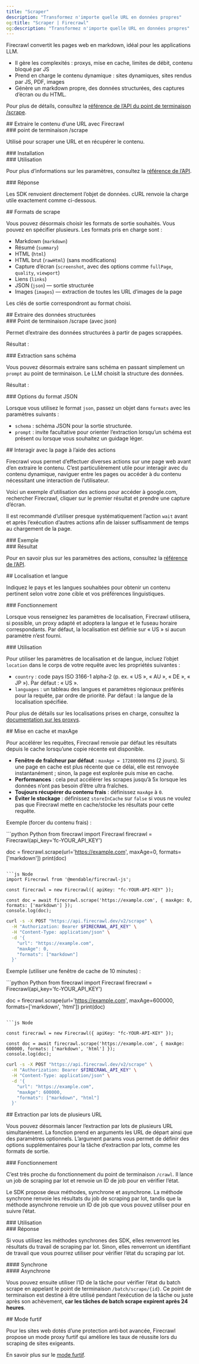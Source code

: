 ```yaml
---
title: "Scraper"
description: "Transformez n'importe quelle URL en données propres"
og:title: "Scraper | Firecrawl"
og:description: "Transformez n'importe quelle URL en données propres"
---
```



Firecrawl convertit les pages web en markdown, idéal pour les applications LLM.

* Il gère les complexités : proxys, mise en cache, limites de débit, contenu bloqué par JS
* Prend en charge le contenu dynamique : sites dynamiques, sites rendus par JS, PDF, images
* Génère un markdown propre, des données structurées, des captures d’écran ou du HTML.

Pour plus de détails, consultez la [référence de l’API du point de terminaison /scrape](https://docs.firecrawl.dev/api-reference/endpoint/scrape).

<div id="scraping-a-url-with-firecrawl">
  ## Extraire le contenu d’une URL avec Firecrawl
</div>

<div id="scrape-endpoint">
  ### point de terminaison /scrape
</div>

Utilisé pour scraper une URL et en récupérer le contenu.

<div id="installation">
  ### Installation
</div>

<CodeGroup>
  <InstallationPython />

  <InstallationNode />
</CodeGroup>

<div id="usage">
  ### Utilisation
</div>

<CodeGroup>
  <ScrapePython />

  <ScrapeNode />

  <ScrapeCURL />
</CodeGroup>

Pour plus d’informations sur les paramètres, consultez la [référence de l’API](https://docs.firecrawl.dev/api-reference/endpoint/scrape).

<div id="response">
  ### Réponse
</div>

Les SDK renvoient directement l’objet de données. cURL renvoie la charge utile exactement comme ci-dessous.

<ScrapeResponse />

<div id="scrape-formats">
  ## Formats de scrape
</div>

Vous pouvez désormais choisir les formats de sortie souhaités. Vous pouvez en spécifier plusieurs. Les formats pris en charge sont :

* Markdown (`markdown`)
* Résumé (`summary`)
* HTML (`html`)
* HTML brut (`rawHtml`) (sans modifications)
* Capture d’écran (`screenshot`, avec des options comme `fullPage`, `quality`, `viewport`)
* Liens (`links`)
* JSON (`json`) — sortie structurée
* Images (`images`) — extraction de toutes les URL d’images de la page

Les clés de sortie correspondront au format choisi.

<div id="extract-structured-data">
  ## Extraire des données structurées
</div>

<div id="scrape-with-json-endpoint">
  ### Point de terminaison /scrape (avec json)
</div>

Permet d’extraire des données structurées à partir de pages scrappées.

<CodeGroup>
  <ExtractPython />

  <ExtractNode />

  <ExtractCURL />
</CodeGroup>

Résultat :

<ExtractOutput />

<div id="extracting-without-schema">
  ### Extraction sans schéma
</div>

Vous pouvez désormais extraire sans schéma en passant simplement un `prompt` au point de terminaison. Le LLM choisit la structure des données.

<CodeGroup>
  <ExtractNoSchemaPython />

  <ExtractNoSchemaNode />

  <ExtractNoSchemaCURL />
</CodeGroup>

Résultat :

<ExtractNoSchemaOutput />

<div id="json-format-options">
  ### Options du format JSON
</div>

Lorsque vous utilisez le format `json`, passez un objet dans `formats` avec les paramètres suivants :

* `schema` : schéma JSON pour la sortie structurée.
* `prompt` : invite facultative pour orienter l’extraction lorsqu’un schéma est présent ou lorsque vous souhaitez un guidage léger.

<div id="interacting-with-the-page-with-actions">
  ## Interagir avec la page à l’aide des actions
</div>

Firecrawl vous permet d’effectuer diverses actions sur une page web avant d’en extraire le contenu. C’est particulièrement utile pour interagir avec du contenu dynamique, naviguer entre les pages ou accéder à du contenu nécessitant une interaction de l’utilisateur.

Voici un exemple d’utilisation des actions pour accéder à google.com, rechercher Firecrawl, cliquer sur le premier résultat et prendre une capture d’écran.

Il est recommandé d’utiliser presque systématiquement l’action `wait` avant et après l’exécution d’autres actions afin de laisser suffisamment de temps au chargement de la page.

<div id="example">
  ### Exemple
</div>

<CodeGroup>
  <ScrapeActionsPython />

  <ScrapeActionsNode />

  <ScrapeActionsCURL />
</CodeGroup>

<div id="output">
  ### Résultat
</div>

<CodeGroup>
  <ScrapeActionsOutput />
</CodeGroup>

Pour en savoir plus sur les paramètres des actions, consultez la [référence de l’API](https://docs.firecrawl.dev/api-reference/endpoint/scrape).

<div id="location-and-language">
  ## Localisation et langue
</div>

Indiquez le pays et les langues souhaitées pour obtenir un contenu pertinent selon votre zone cible et vos préférences linguistiques.

<div id="how-it-works">
  ### Fonctionnement
</div>

Lorsque vous renseignez les paramètres de localisation, Firecrawl utilisera, si possible, un proxy adapté et adoptera la langue et le fuseau horaire correspondants. Par défaut, la localisation est définie sur « US » si aucun paramètre n’est fourni.

<div id="usage">
  ### Utilisation
</div>

Pour utiliser les paramètres de localisation et de langue, incluez l’objet `location` dans le corps de votre requête avec les propriétés suivantes :

* `country` : code pays ISO 3166-1 alpha-2 (p. ex. « US », « AU », « DE », « JP »). Par défaut : « US ».
* `languages` : un tableau des langues et paramètres régionaux préférés pour la requête, par ordre de priorité. Par défaut : la langue de la localisation spécifiée.

<CodeGroup>
  <ScrapeLocationPython />

  <ScrapeLocationNode />

  <ScrapeLocationCURL />
</CodeGroup>

Pour plus de détails sur les localisations prises en charge, consultez la [documentation sur les proxys](/fr/features/proxies).

<div id="caching-and-maxage">
  ## Mise en cache et maxAge
</div>

Pour accélérer les requêtes, Firecrawl renvoie par défaut les résultats depuis le cache lorsqu’une copie récente est disponible.

* **Fenêtre de fraîcheur par défaut** : `maxAge = 172800000` ms (2 jours). Si une page en cache est plus récente que ce délai, elle est renvoyée instantanément ; sinon, la page est explorée puis mise en cache.
* **Performances** : cela peut accélérer les scrapes jusqu’à 5x lorsque les données n’ont pas besoin d’être ultra fraîches.
* **Toujours récupérer du contenu frais** : définissez `maxAge` à `0`.
* **Éviter le stockage** : définissez `storeInCache` sur `false` si vous ne voulez pas que Firecrawl mette en cache/stocke les résultats pour cette requête.

Exemple (forcer du contenu frais) :

<CodeGroup>
  ```python Python
  from firecrawl import Firecrawl
  firecrawl = Firecrawl(api_key='fc-YOUR_API_KEY')

  doc = firecrawl.scrape(url='https://example.com', maxAge=0, formats=['markdown'])
  print(doc)
  ```

  ```js Node
  import Firecrawl from '@mendable/firecrawl-js';

  const firecrawl = new Firecrawl({ apiKey: "fc-YOUR-API-KEY" });

  const doc = await firecrawl.scrape('https://example.com', { maxAge: 0, formats: ['markdown'] });
  console.log(doc);
  ```

  ```bash cURL
  curl -s -X POST "https://api.firecrawl.dev/v2/scrape" \
    -H "Authorization: Bearer $FIRECRAWL_API_KEY" \
    -H "Content-Type: application/json" \
    -d '{
      "url": "https://example.com",
      "maxAge": 0,
      "formats": ["markdown"]
    }'
  ```
</CodeGroup>

Exemple (utiliser une fenêtre de cache de 10 minutes) :

<CodeGroup>
  ```python Python
  from firecrawl import Firecrawl
  firecrawl = Firecrawl(api_key='fc-YOUR_API_KEY')

  doc = firecrawl.scrape(url='https://example.com', maxAge=600000, formats=['markdown', 'html'])
  print(doc)
  ```

  ```js Node

  const firecrawl = new Firecrawl({ apiKey: "fc-YOUR-API-KEY" });

  const doc = await firecrawl.scrape('https://example.com', { maxAge: 600000, formats: ['markdown', 'html'] });
  console.log(doc);
  ```

  ```bash cURL
  curl -s -X POST "https://api.firecrawl.dev/v2/scrape" \
    -H "Authorization: Bearer $FIRECRAWL_API_KEY" \
    -H "Content-Type: application/json" \
    -d '{
      "url": "https://example.com",
      "maxAge": 600000,
      "formats": ["markdown", "html"]
    }'
  ```
</CodeGroup>

<div id="batch-scraping-multiple-urls">
  ## Extraction par lots de plusieurs URL
</div>

Vous pouvez désormais lancer l’extraction par lots de plusieurs URL simultanément. La fonction prend en arguments les URL de départ ainsi que des paramètres optionnels. L’argument params vous permet de définir des options supplémentaires pour la tâche d’extraction par lots, comme les formats de sortie.

<div id="how-it-works">
  ### Fonctionnement
</div>

C’est très proche du fonctionnement du point de terminaison `/crawl`. Il lance un job de scraping par lot et renvoie un ID de job pour en vérifier l’état.

Le SDK propose deux méthodes, synchrone et asynchrone. La méthode synchrone renvoie les résultats du job de scraping par lot, tandis que la méthode asynchrone renvoie un ID de job que vous pouvez utiliser pour en suivre l’état.

<div id="usage">
  ### Utilisation
</div>

<CodeGroup>
  <BatchScrapePython />

  <BatchScrapeNode />

  <BatchScrapeCURL />
</CodeGroup>

<div id="response">
  ### Réponse
</div>

Si vous utilisez les méthodes synchrones des SDK, elles renverront les résultats du travail de scraping par lot. Sinon, elles renverront un identifiant de travail que vous pourrez utiliser pour vérifier l’état du scraping par lot.

<div id="synchronous">
  #### Synchrone
</div>

<BatchScrapeOutput />

<div id="asynchronous">
  #### Asynchrone
</div>

Vous pouvez ensuite utiliser l’ID de la tâche pour vérifier l’état du batch scrape en appelant le point de terminaison `/batch/scrape/{id}`. Ce point de terminaison est destiné à être utilisé pendant l’exécution de la tâche ou juste après son achèvement, **car les tâches de batch scrape expirent après 24 heures**.

<BatchScrapeAsyncOutput />

<div id="stealth-mode">
  ## Mode furtif
</div>

Pour les sites web dotés d’une protection anti‑bot avancée, Firecrawl propose un mode proxy furtif qui améliore les taux de réussite lors du scraping de sites exigeants.

En savoir plus sur le [mode furtif](/fr/features/stealth-mode).